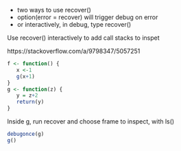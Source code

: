 
- two ways to use recover()
- option(error = recover) will trigger debug on error
- or interactively, in debug, type recover()

Use recover() interactively to add call stacks to inspet

https://stackoverflow.com/a/9798347/5057251
```r
f <- function() {
   x <-1
   g(x+1)
}
g <- function(z) {
   y = z+2
   return(y)
}
```

Inside g, run recover and choose frame to inspect, with ls()
```r
debugonce(g)
g()
```
